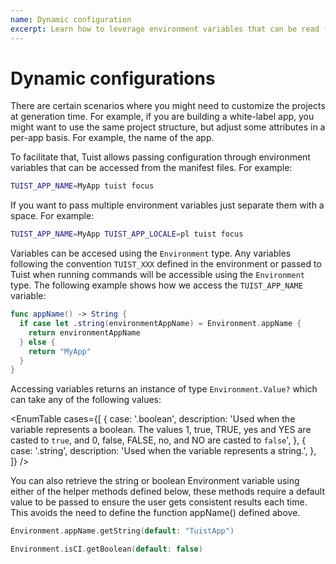 ```yaml
---
name: Dynamic configuration
excerpt: Learn how to leverage environment variables that can be read from the manifest files.
---
```



# Dynamic configurations

There are certain scenarios where you might need to customize the projects at generation time. For example, if you are building a white-label app, you might want to use the same project structure, but adjust some attributes in a per-app basis. For example, the name of the app.

To facilitate that, Tuist allows passing configuration through environment variables that can be accessed from the manifest files. For example:

```bash
TUIST_APP_NAME=MyApp tuist focus
```

If you want to pass multiple environment variables just separate them with a space. For example: 

```bash
TUIST_APP_NAME=MyApp TUIST_APP_LOCALE=pl tuist focus
```

Variables can be accesed using the `Environment` type. Any variables following the convention `TUIST_XXX` defined in the environment or passed to Tuist when running commands will be accessible using the `Environment` type.
The following example shows how we access the `TUIST_APP_NAME` variable:

```swift
func appName() -> String {
  if case let .string(environmentAppName) = Environment.appName {
    return environmentAppName
  } else {
    return "MyApp"
  }
}
```

Accessing variables returns an instance of type `Environment.Value?` which can take any of the following values:

<EnumTable
  cases={[
    {
      case: '.boolean',
      description:
        'Used when the variable represents a boolean. The values 1, true, TRUE, yes and YES are casted to `true`, and 0, false, FALSE, no, and NO are casted to `false`',
    },
    {
      case: '.string',
      description: 'Used when the variable represents a string.',
    },
  ]}
/>

You can also retrieve the string or boolean Environment variable using either of the helper methods defined below, these methods require a default value to be passed to ensure the user gets consistent results each time. This avoids the need to define the function appName() defined above.

```swift
Environment.appName.getString(default: "TuistApp")
```

```swift
Environment.isCI.getBoolean(default: false)
```
